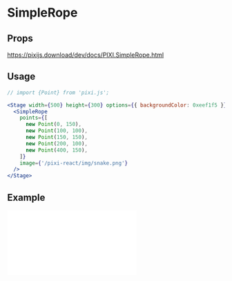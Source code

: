 # SimpleRope

## Props

https://pixijs.download/dev/docs/PIXI.SimpleRope.html

## Usage

```jsx live
// import {Point} from 'pixi.js';

<Stage width={500} height={300} options={{ backgroundColor: 0xeef1f5 }}>
  <SimpleRope
    points={[
      new Point(0, 150),
      new Point(100, 100),
      new Point(150, 150),
      new Point(200, 100),
      new Point(400, 150),
    ]}
    image={'/pixi-react/img/snake.png'}
  />
</Stage>
```

## Example

<iframe
  height={500}
  scrolling="no"
  title="Rope"
  src="//codepen.io/inlet/embed/wvBbJqK/?height=300&theme-id=33987&default-tab=result&embed-version=2"
  frameBorder="no"
  allowFullScreen={true}
  style={{ width: '100%' }}
/>
